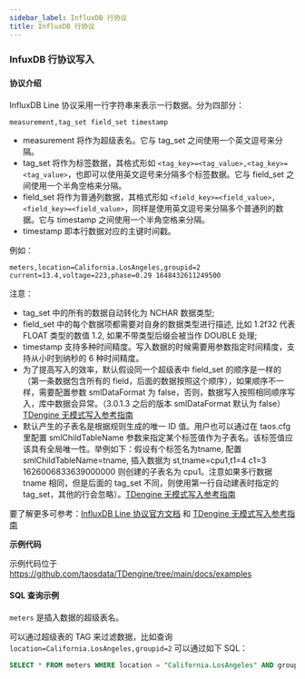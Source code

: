 ```yaml
---
sidebar_label: InfluxDB 行协议
title: InfluxDB 行协议
---
```


### InfuxDB 行协议写入

#### 协议介绍

InfluxDB Line 协议采用一行字符串来表示一行数据。分为四部分：

```
measurement,tag_set field_set timestamp
```

- measurement 将作为超级表名。它与 tag_set 之间使用一个英文逗号来分隔。
- tag_set 将作为标签数据，其格式形如 `<tag_key>=<tag_value>,<tag_key>=<tag_value>`，也即可以使用英文逗号来分隔多个标签数据。它与 field_set 之间使用一个半角空格来分隔。
- field_set 将作为普通列数据，其格式形如 `<field_key>=<field_value>,<field_key>=<field_value>`，同样是使用英文逗号来分隔多个普通列的数据。它与 timestamp 之间使用一个半角空格来分隔。
- timestamp 即本行数据对应的主键时间戳。

例如：

```
meters,location=California.LosAngeles,groupid=2 current=13.4,voltage=223,phase=0.29 1648432611249500
```

注意：
- tag_set 中的所有的数据自动转化为 NCHAR 数据类型;
- field_set 中的每个数据项都需要对自身的数据类型进行描述, 比如 1.2f32 代表 FLOAT 类型的数值 1.2, 如果不带类型后缀会被当作 DOUBLE 处理;
- timestamp 支持多种时间精度。写入数据的时候需要用参数指定时间精度，支持从小时到纳秒的 6 种时间精度。
- 为了提高写入的效率，默认假设同一个超级表中 field_set 的顺序是一样的（第一条数据包含所有的 field，后面的数据按照这个顺序），如果顺序不一样，需要配置参数 smlDataFormat 为 false，否则，数据写入按照相同顺序写入，库中数据会异常。（3.0.1.3 之后的版本 smlDataFormat 默认为 false） [TDengine 无模式写入参考指南](/reference/schemaless/#无模式写入行协议)
- 默认产生的子表名是根据规则生成的唯一 ID 值。用户也可以通过在 taos.cfg 里配置 smlChildTableName 参数来指定某个标签值作为子表名。该标签值应该具有全局唯一性。举例如下：假设有个标签名为tname, 配置 smlChildTableName=tname, 插入数据为 st,tname=cpu1,t1=4 c1=3 1626006833639000000 则创建的子表名为 cpu1。注意如果多行数据 tname 相同，但是后面的 tag_set 不同，则使用第一行自动建表时指定的 tag_set，其他的行会忽略）。[TDengine 无模式写入参考指南](/reference/schemaless/#无模式写入行协议)


要了解更多可参考：[InfluxDB Line 协议官方文档](https://docs.influxdata.com/influxdb/v2.0/reference/syntax/line-protocol/) 和 [TDengine 无模式写入参考指南](/reference/schemaless/#无模式写入行协议)

**示例代码**

示例代码位于 https://github.com/taosdata/TDengine/tree/main/docs/examples

#### SQL 查询示例

`meters` 是插入数据的超级表名。

可以通过超级表的 TAG 来过滤数据，比如查询 `location=California.LosAngeles,groupid=2` 可以通过如下 SQL：

```sql
SELECT * FROM meters WHERE location = "California.LosAngeles" AND groupid = 2;
```
